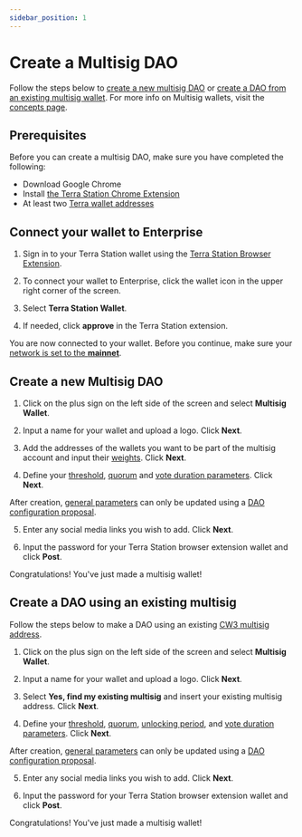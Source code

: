```yaml
---
sidebar_position: 1
---
```



# Create a Multisig DAO

Follow the steps below to [create a new multisig DAO](#create-a-new-multisig-dao) or [create a DAO from an existing multisig wallet](#create-a-dao-using-an-existing-multisig). For more info on Multisig wallets, visit the [concepts page](../concepts/about.mdx#multisig-daos).

## Prerequisites

Before you can create a multisig DAO, make sure you have completed the following:
- Download Google Chrome
- Install [the Terra Station Chrome Extension](https://docs.terra.money/learn/terra-station/Download/terra-station-extension)
- At least two [Terra wallet addresses](https://docs.terra.money/learn/terra-station/Download/terra-station-extension#create-a-wallet)

## Connect your wallet to Enterprise

1. Sign in to your Terra Station wallet using the [Terra Station Browser Extension](https://setup-station.terra.money/). 

2. To connect your wallet to Enterprise, click the wallet icon in the upper right corner of the screen. 

3. Select **Terra Station Wallet**. 

4. If needed, click **approve** in the Terra Station extension. 

You are now connected to your wallet. Before you continue, make sure your [network is set to the **mainnet**](https://docs.terra.money/learn/terra-station/networks).

## Create a new Multisig DAO

1. Click on the plus sign on the left side of the screen and select **Multisig Wallet**. 

2. Input a name for your wallet and upload a logo. Click **Next**.

3. Add the addresses of the wallets you want to be part of the multisig account and input their [weights](../concepts/config.mdx#weight-and-threshold). Click **Next**.

4. Define your [threshold](../concepts/config.mdx#weight-and-threshold), [quorum](../concepts/config.mdx#quorum) and [vote duration parameters](../concepts/config.mdx#vote-duration). Click **Next**.

<Admonition type="caution" title="Updating parameters">

After creation, [general parameters](../concepts/config.mdx#general-parameters) can only be updated using a [DAO configuration proposal](../concepts/governance.mdx#dao-configuration-proposals). 

</Admonition>

5. Enter any social media links you wish to add. Click **Next**.

6. Input the password for your Terra Station browser extension wallet and click **Post**.

Congratulations! You've just made a multisig wallet!

## Create a DAO using an existing multisig

Follow the steps below to make a DAO using an existing [CW3 multisig address](https://docs.cosmwasm.com/cw-plus/0.9.0/cw3/cw3-fixed-spec).

1. Click on the plus sign on the left side of the screen and select **Multisig Wallet**. 

2. Input a name for your wallet and upload a logo. Click **Next**.

3. Select **Yes, find my existing multisig** and insert your existing multisig address. Click **Next**.

4. Define your [threshold](../concepts/config.mdx#weight-and-threshold), [quorum](../concepts/config.mdx#quorum), [unlocking period](../concepts/config.mdx#unlocking-period), and [vote duration parameters](../concepts/config.mdx#vote-duration). Click **Next**.

<Admonition type="caution" title="Updating parameters">

After creation, [general parameters](../concepts/config.mdx#general-parameters) can only be updated using a [DAO configuration proposal](../concepts/governance.mdx#dao-configuration-proposals). 

</Admonition>

5. Enter any social media links you wish to add. Click **Next**.

6. Input the password for your Terra Station browser extension wallet and click **Post**.

Congratulations! You've just made a multisig wallet!

